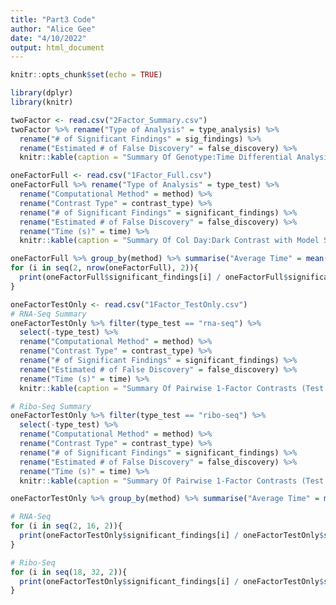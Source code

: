 ```yaml
---
title: "Part3 Code"
author: "Alice Gee"
date: "4/10/2022"
output: html_document
---
```


```r
knitr::opts_chunk$set(echo = TRUE)
```

```r
library(dplyr)
library(knitr)
```

```r
twoFactor <- read.csv("2Factor_Summary.csv")
twoFactor %>% rename("Type of Analysis" = type_analysis) %>% 
  rename("# of Significant Findings" = sig_findings) %>% 
  rename("Estimated # of False Discovery" = false_discovery) %>% 
  knitr::kable(caption = "Summary Of Genotype:Time Differential Analysis")
```


```r
oneFactorFull <- read.csv("1Factor_Full.csv")
oneFactorFull %>% rename("Type of Analysis" = type_test) %>%  
  rename("Computational Method" = method) %>% 
  rename("Contrast Type" = contrast_type) %>% 
  rename("# of Significant Findings" = significant_findings) %>%
  rename("Estimated # of False Discovery" = false_discovery) %>% 
  rename("Time (s)" = time) %>% 
  knitr::kable(caption = "Summary Of Col Day:Dark Contrast with Model Set-Up ")
```

```r
oneFactorFull %>% group_by(method) %>% summarise("Average Time" = mean(time))
for (i in seq(2, nrow(oneFactorFull), 2)){
  print(oneFactorFull$significant_findings[i] / oneFactorFull$significant_findings[i - 1])
}
```

```r
oneFactorTestOnly <- read.csv("1Factor_TestOnly.csv")
# RNA-Seq Summary 
oneFactorTestOnly %>% filter(type_test == "rna-seq") %>% 
  select(-type_test) %>% 
  rename("Computational Method" = method) %>% 
  rename("Contrast Type" = contrast_type) %>% 
  rename("# of Significant Findings" = significant_findings) %>%
  rename("Estimated # of False Discovery" = false_discovery) %>% 
  rename("Time (s)" = time) %>% 
  knitr::kable(caption = "Summary Of Pairwise 1-Factor Contrasts (Test Only) for RNA-Seq")

# Ribo-Seq Summary 
oneFactorTestOnly %>% filter(type_test == "ribo-seq") %>% 
  select(-type_test) %>% 
  rename("Computational Method" = method) %>% 
  rename("Contrast Type" = contrast_type) %>% 
  rename("# of Significant Findings" = significant_findings) %>%
  rename("Estimated # of False Discovery" = false_discovery) %>% 
  rename("Time (s)" = time) %>% 
  knitr::kable(caption = "Summary Of Pairwise 1-Factor Contrasts (Test Only) for Ribo-Seq")
```
```r
oneFactorTestOnly %>% group_by(method) %>% summarise("Average Time" = mean(time))

# RNA-Seq
for (i in seq(2, 16, 2)){
  print(oneFactorTestOnly$significant_findings[i] / oneFactorTestOnly$significant_findings[i - 1])
}
```

```r
# Ribo-Seq
for (i in seq(18, 32, 2)){
  print(oneFactorTestOnly$significant_findings[i] / oneFactorTestOnly$significant_findings[i - 1])
}
```
